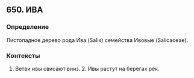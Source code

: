 ## 650. ИВА
### Определение
Листопадное дерево рода Ива (Salix) семейства Ивовые (Salicaceae).

### Контексты
1. Ветви ивы свисают вниз. 2. Ивы растут на берегах рек.

